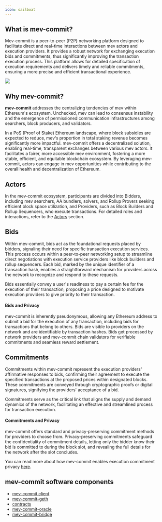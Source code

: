 ```yaml
---
icon: sailboat
---
```


## What is mev-commit?

Mev-commit is a peer-to-peer (P2P) networking platform designed to facilitate direct and real-time interactions between mev actors and execution providers. It provides a robust network for exchanging execution bids and commitments, thus significantly improving the transaction execution process. This platform allows for detailed specification of execution requirements and delivers timely and reliable commitments, ensuring a more precise and efficient transactional experience.

<Frame>
  <img src="/images/mev-commit.png" />
</Frame>

## Why mev-commit?

**mev-commit** addresses the centralizing tendencies of mev within Ethereum's ecosystem. Unchecked, mev can lead to consensus instability and the emergence of permissioned communication infrastructures among searchers, block producers, and validators.

In a PoS (Proof of Stake) Ethereum landscape, where block subsidies are expected to reduce, mev's proportion in total staking revenue becomes significantly more impactful. mev-commit offers a decentralized solution, enabling real-time, transparent exchanges between various mev actors. It facilitates a fairer, more accessible mev environment, fostering a more stable, efficient, and equitable blockchain ecosystem. By leveraging mev-commit, actors can engage in mev opportunities while contributing to the overall health and decentralization of Ethereum.

## Actors

In the mev-commit ecosystem, participants are divided into Bidders, including mev searchers, AA bundlers, solvers, and Rollup Provers seeking efficient block space utilization, and Providers, such as Block Builders and Rollup Sequencers, who execute transactions. For detailed roles and interactions, refer to the [Actors](./#actors) section.

## Bids

Within mev-commit, bids act as the foundational requests placed by bidders, signaling their need for specific transaction execution services. This process occurs within a peer-to-peer networking setup to streamline direct negotiations with execution service providers like block builders and rollup sequencers. Each bid, marked by the unique identifier of a transaction hash, enables a straightforward mechanism for providers across the network to recognize and respond to these requests.&#x20;

Bids essentially convey a user's readiness to pay a certain fee for the execution of their transaction, proposing a price designed to motivate execution providers to give priority to their transaction.&#x20;

#### Bids and Privacy

mev-commit is inherently pseudonymous, allowing any Ethereum address to submit a bid for the execution of any transaction, including bids for transactions that belong to others. Bids are visible to providers on the network and are identifiable by transaction hashes. Bids get processed by network providers and mev-commit chain validators for verifiable commitments and seamless reward settlement.

## Commitments

Commitments within mev-commit represent the execution providers' affirmative responses to bids, confirming their agreement to execute the specified transactions at the proposed prices within designated blocks. These commitments are conveyed through cryptographic proofs or digital signatures, signifying the providers' acceptance of a bid.

Commitments serve as the critical link that aligns the supply and demand dynamics of the network, facilitating an effective and streamlined process for transaction execution.&#x20;

#### Commitments and Privacy

mev-commit offers standard and privacy-preserving commitment methods for providers to choose from. Privacy-preserving commitments safeguard the confidentiality of commitment details, letting only the bidder know their bid is committed to during the block slot, and revealing the full details for the network after the slot concludes.

You can read more about how mev-commit enables execution commitment privacy [here](https://mirror.xyz/0xB456F9deb9bB6f545f91Ce2949C458c3A723659e/1gjUCw9tCUDZ2U71N-6IkINeJYyhuTdC7WeVeBam-fM).

## mev-commit software components

- [mev-commit client](https://github.com/primevprotocol/mev-commit)
- [mev-commit-geth](https://github.com/primevprotocol/mev-commit-geth)
- [contracts](https://github.com/primevprotocol/contracts)
- [mev-commit-oracle](https://github.com/primevprotocol/mev-commit-oracle)
- [mev-commit-bridge](https://github.com/primevprotocol/mev-commit-geth/tree/master/geth-poa)
